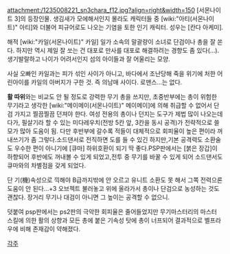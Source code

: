 attachment:/1235008221_sn3chara_f12.jpg?align=right&width=150 [서몬나이트 3]의 등장인물. 생김새가 모에해서인지 몰라도 캐릭터들 중 [wiki:"아티(서몬나이트)" 아티]와 더불어 피규어로도 나오는 기염을 토한 인기 캐릭터. 성우는 [칸다 아케미].

해적 [wiki:"카일(서몬나이트)" 카일] 일가 소속의 말괄량이 소녀로 단검이나 총을 잘 쏜다. 하지만 역시 제일 잘 쏘는 건 대포로 만사를 대포로 해결하려는 경향도 좀 있다(...). 생기발랄하고 나이가 어려서인지 섬의 아이들과 잘 어울리는 모양. 

사실 오빠인 카일과는 피가 섞인 사이가 아니고, 바다에서 조난당해 죽을 위기에 처한 어린아이를 카일의 아버지가 구한 것. 즉 의남매 사이다. 로맨스...는 없다.

'''활 따위'''와는 비교도 안 될 정도로 강력한 무기 총을 쓰지만, 초중반부에는 총이 위험한 무기라고 생각한 [wiki:"메이메이(서몬나이트)" 메이메이]에 의해 취급할 수 없어서 단검 가지고 찔끔찔끔 던져야 한다. 여성 전용의 총이나 던지는 도구가 제법 많이 나오는데다가, 필살기라 할 수 있는 미다레우치(전방 5칸 앞, 3칸을 동시 공격)가 전략적으로 쓸모가 많아 도움이 됨. 다만 후반부에 갈수록 적들이 대체적으로 회피율이 높은 편이라 꺼내쓰기가 좀 그렇다.소드댄서로 전직하면 도를 들 수 있긴 하지만,기본 공격력도 소환술도 우수한 편이 아니기에 [큐마] 하위호환이 되기 딱 좋다.PSP판에서는 [붉은 장갑]이 하향되어 후반에도 꺼내볼 수 있게 되었고,전투 중 무기를 바꿀 수 있게 되어 소드댄서도 큐마와의 차별점을 갖게 되었다.  

단 기(機)속성으로 끽해야 B급까지밖에 안 오르고 유니트 소환도 못 해서 그쪽 전력으론 도움이 안 된다...+3 오브젝트 불러놓고 위에 올라가서 총이나 단검으로 농성하는 것도 괜찮다. 장거리 무기나 대검이 아니면 그 높이는 공격할 수 없으니.

덧붙여 psp판에서는 ps2판의 극악한 회피율은 줄어들었지만 무기마스터리의 마스터 스킬에 의한 활의 상향과 모든 총에 붙은 기속성 탓에 총이 너프되어 결과적으로 벨프라우에 비해 존재감이 약해졌다.

[[각주]]
